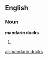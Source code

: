 ==English==

===Noun===
'''mandarin ducks'''

# {{plural of|[[mandarin duck]]}}

[[ar:mandarin ducks]]